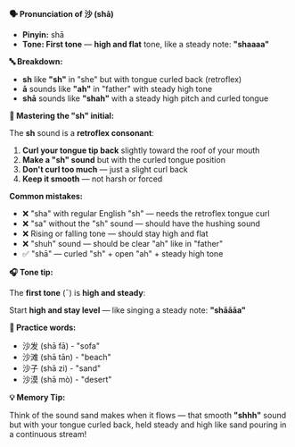 **🗣️ Pronunciation of 沙 (shā)**

- **Pinyin:** shā
- **Tone: First tone** — **high and flat** tone, like a steady note: **"shaaaa"**

**🔤 Breakdown:**

- **sh** like **"sh"** in "she" but with tongue curled back (retroflex)
- **ā** sounds like **"ah"** in "father" with steady high tone
- **shā** sounds like **"shah"** with a steady high pitch and curled tongue

**🎯 Mastering the "sh" initial:**

The **sh** sound is a **retroflex consonant**:

1. **Curl your tongue tip back** slightly toward the roof of your mouth
2. **Make a "sh" sound** but with the curled tongue position
3. **Don't curl too much** — just a slight curl back
4. **Keep it smooth** — not harsh or forced

**Common mistakes:**

- ❌ "sha" with regular English "sh" — needs the retroflex tongue curl
- ❌ "sa" without the "sh" sound — should have the hushing sound
- ❌ Rising or falling tone — should stay high and flat
- ❌ "shuh" sound — should be clear "ah" like in "father"
- ✅ "shā" — curled "sh" + open "ah" + steady high tone

**🎧 Tone tip:**

The **first tone** (¯) is **high and steady**:

Start **high and stay level** — like singing a steady note: **"shāāāa"**

**📝 Practice words:**

- 沙发 (shā fā) - "sofa"
- 沙滩 (shā tān) - "beach"
- 沙子 (shā zi) - "sand"
- 沙漠 (shā mò) - "desert"

**💡 Memory Tip:**

Think of the sound sand makes when it flows — that smooth **"shhh"** sound but with your tongue
curled back, held steady and high like sand pouring in a continuous stream!
